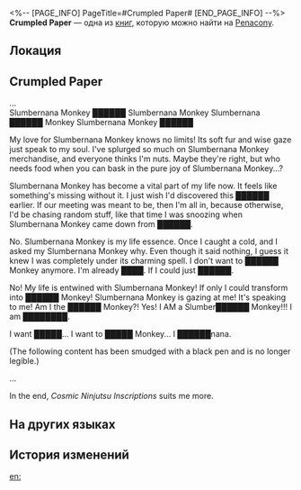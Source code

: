 <%-- [PAGE_INFO]
PageTitle=#Crumpled Paper#
[END_PAGE_INFO] --%>
{{Дополнить}}
{{Книга Инфобокс
|id           = 410
|partIds      = 190705
|Название     = 
|Изображение  = Предмет Газета.png
|Мир          = Penacony
|Томов        = 1
|Автор        = <!--нужно добавить-->
|Описание     = A crumpled ball of paper discovered somewhere, filled with text expressing fanatical fervor for Slumbernana Monkey.
|Том1         = {{tx}}
|Источник1    = {{tx|Отсутствует источник}}
|Персонажи    = 
|Фракции      = 
}}
'''Crumpled Paper''' — одна из [[Книги|книг]], которую можно найти на [[Penacony]].

==Локация==
{{Отметка карты|<!--название карты-->|<!--id отметки-->}}

==Crumpled Paper==
...<br />
Slumbernana Monkey ██████ Slumbernana Monkey Slumbernana ██████ Monkey Slumbernana Monkey ██████

My love for Slumbernana Monkey knows no limits! Its soft fur and wise gaze just speak to my soul. I've splurged so much on Slumbernana Monkey merchandise, and everyone thinks I'm nuts. Maybe they're right, but who needs food when you can bask in the pure joy of Slumbernana Monkey...?

Slumbernana Monkey has become a vital part of my life now. It feels like something's missing without it. I just wish I'd discovered this ██████ earlier. If our meeting was meant to be, then I'm all in, because otherwise, I'd be chasing random stuff, like that time I was snoozing when Slumbernana Monkey came down from ██████.

No. Slumbernana Monkey is my life essence. Once I caught a cold, and I asked my Slumbernana Monkey why. Even though it said nothing, I guess it knew I was completely under its charming spell. I don't want to ██████ Monkey anymore. I'm already ████. If I could just ██████.

No! My life is entwined with Slumbernana Monkey! If only I could transform into ██████ Monkey! Slumbernana Monkey is gazing at me! It's speaking to me! Am I the ██████ Monkey?! Yes! I AM a Slumber██████ Monkey!!! I am ████████.

I want █████... I want to █████ Monkey... I ██████nana.

(The following content has been smudged with a black pen and is no longer legible.)

...

In the end, ''Cosmic Ninjutsu Inscriptions'' suits me more.

==На других языках==
{{На других языках
|en   = Crumpled Paper
|zhs  = 揉成一团的纸
|zht  = 揉成一團的紙
|ja   = 丸められた紙
|ko   = 구겨진 종이
|es   = Papel arrugado
|fr   = Papier chiffonné
|ru   = Смятый лист бумаги
|th   = กระดาษที่ถูกขยำเป็นก้อน
|vi   = Tờ Giấy Vo Tròn
|de   = Zerknülltes Papier
|id   = Kertas yang Digumpal-gumpal
|pt   = Papel Amassado
}}

==История изменений==
{{История изменений|3.5}}

[[en:]]
